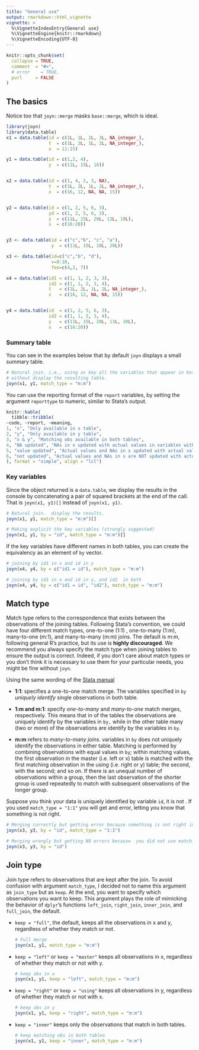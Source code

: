 ```yaml
---
title: "General use"
output: rmarkdown::html_vignette
vignette: >
  %\VignetteIndexEntry{General use}
  %\VignetteEngine{knitr::rmarkdown}
  %\VignetteEncoding{UTF-8}
---
```


```r
knitr::opts_chunk$set(
  collapse = TRUE,
  comment  = "#>", 
  # error    = TRUE, 
  purl     = FALSE
)
```

## The basics

Notice too that `joyn::merge` masks `base::merge`, which is ideal.

```r
library(joyn)
library(data.table)
x1 = data.table(id = c(1L, 1L, 2L, 3L, NA_integer_),
                t  = c(1L, 2L, 1L, 2L, NA_integer_),
                x  = 11:15)

y1 = data.table(id = c(1,2, 4),
                y  = c(11L, 15L, 16))


x2 = data.table(id = c(1, 4, 2, 3, NA),
                t  = c(1L, 2L, 1L, 2L, NA_integer_),
                x  = c(16, 12, NA, NA, 15))


y2 = data.table(id = c(1, 2, 5, 6, 3),
                yd = c(1, 2, 5, 6, 3),
                y  = c(11L, 15L, 20L, 13L, 10L),
                x  = c(16:20))


y3 <- data.table(id = c("c","b", "c", "a"),
                 y  = c(11L, 15L, 18L, 20L))

x3 <- data.table(id=c("c","b", "d"),
                 v=8:10,
                 foo=c(4,2, 7))

x4 = data.table(id1 = c(1, 1, 2, 3, 3),
                id2 = c(1, 1, 2, 3, 4),
                t   = c(1L, 2L, 1L, 2L, NA_integer_),
                x   = c(16, 12, NA, NA, 15))


y4 = data.table(id  = c(1, 2, 5, 6, 3),
                id2 = c(1, 1, 2, 3, 4),
                y   = c(11L, 15L, 20L, 13L, 10L),
                x   = c(16:20))
```

### Summary table

You can see in the examples below that by default `joyn` displays a small
summary table.

```r
# Natural join. i.e., using as key all the variables that appear in both tables.
# without display the resulting table.
joyn(x1, y1, match_type = "m:m")
```

You can use the reporting format of the `report` variables, by setting the
argument `reporttype` to numeric, similar to Stata's output.

```r
knitr::kable(
  tibble::tribble(
~code, ~report, ~meaning,
1, "x", "Only available in x table",
2, "y", "Only available in y table",
3, "x & y", "Matching obs available in both tables",
4, "NA updated", "NAs in x updated with actual values in variables with same names in y",
5, "value updated", "Actual values and NAs in x updated with actual values in variables with same names in y",
6, "not updated", "Actual values and NAs in x are NOT updated with actual values in y"
), format = "simple", align = "lcl")
```

### Key variables

Since the object returned is a `data.table`, we display the results in the
console by concatenating a pair of squared brackets at the end of the call. That
is `joyn(x1, y1)[]` instead of `joyn(x1, y1)`.

```r
# Natural join.  display the results.
joyn(x1, y1, match_type = "m:m")[]

# Making explicit the key variables (strongly suggested)
joyn(x1, y1, by = "id", match_type = "m:m")[]
```

If the key variables have different names in both tables, you can create the
equivalency as an element of `by` vector.

```r
# joining by id1 in x and id in y
joyn(x4, y4, by = c("id1 = id"), match_type = "m:m")

# joining by id1 in x and id in y, and id2  in both
joyn(x4, y4, by = c("id1 = id", "id2"), match_type = "m:m")
```

## Match type

Match type refers to the correspondence that exists between the observations of
the joining tables. Following Stata's convention, we could have four different
match types, one-to-one (1:1) , one-to-many (1:m), many-to-one (m:1), and
many-to-many (m:m) joins. The default is m:m, following general R's practice,
but its use is **highly discouraged**. We recommend you always specify the match
type when joining tables to ensure the output is correct. Indeed, if you don't
care about match types or you don't think it is necessary to use them for your
particular needs, you might be fine without `joyn`.

Using the same wording of the [Stata
manual](https://www.stata.com/manuals/dmerge.pdf)

-   **1:1**: specifies a one-to-one match merge. The variables specified in `by`
    *uniquely identify* single observations in both table.

-   **1:m and m:1**: specify *one-to-many* and *many-to-one* match merges,
    respectively. This means that in of the tables the observations are uniquely
    identify by the variables in `by,` while in the other table many (two or
    more) of the observations are identify by the variables in `by`.

-   **m:m** refers to *many-to-many joins*. variables in `by` does not uniquely
    identify the observations in either table. Matching is performed by
    combining observations with equal values in `by`; within matching values,
    the first observation in the master (i.e. left or x) table is matched with
    the first matching observation in the using (i.e. right or y) table; the
    second, with the second; and so on. If there is an unequal number of
    observations within a group, then the last observation of the shorter group
    is used repeatedly to match with subsequent observations of the longer
    group.

Suppose you think your data is uniquely identified by variable `id`, it is not .
If you used `match_type = "1:1"` you will get and error, letting you know that
something is not right.

```r
# Merging correctly but getting error because something is not right in the data
joyn(x3, y3, by = "id", match_type = "1:1")

# Merging wrongly but getting NO errors because  you did not use match_type
joyn(x3, y3, by = "id")
```

## Join type

Join type refers to observations that are kept after the join. To avoid
confusion with argument `match_type`, I decided not to name this argument as
`join_type` but as `keep`. At the end, you want to specify which observations
you want to keep. This argument plays the role of mimicking the behavior of
`dplyr`'s functions `left_join`, `right_join`, `inner_join`, and `full_join`,
the default.

-   `keep = "full"`, the default, keeps all the observations in x and y,
    regardless of whether they match or not.

    ```r
    # Full merge
    joyn(x1, y1, match_type = "m:m")
    ```

-   `keep = "left"` or `keep = "master"` keeps all observations in x, regardless
    of whether they match or not with y.

    ```r
    # keep obs in x
    joyn(x1, y1, keep = "left", match_type = "m:m")
    ```

-   `keep = "right"` or `keep = "using"` keeps all observations in y, regardless
    of whether they match or not with x.

    ```r
    # keep obs in y
    joyn(x1, y1, keep = "right", match_type = "m:m")
    ```

-   `keep = "inner"` keeps only the observations that match in both tables.

    ```r
    # keep matching obs in both tables
    joyn(x1, y1, keep = "inner", match_type = "m:m")
    ```
